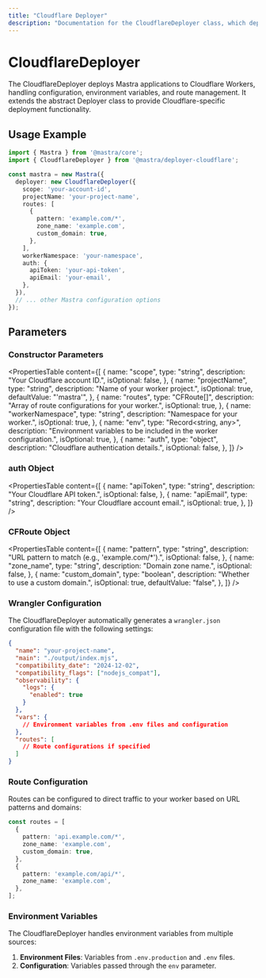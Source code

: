 ```yaml
---
title: "Cloudflare Deployer"
description: "Documentation for the CloudflareDeployer class, which deploys Mastra applications to Cloudflare Workers."
---
```


# CloudflareDeployer

The CloudflareDeployer deploys Mastra applications to Cloudflare Workers, handling configuration, environment variables, and route management. It extends the abstract Deployer class to provide Cloudflare-specific deployment functionality.

## Usage Example

```typescript
import { Mastra } from '@mastra/core';
import { CloudflareDeployer } from '@mastra/deployer-cloudflare';

const mastra = new Mastra({
  deployer: new CloudflareDeployer({
    scope: 'your-account-id',
    projectName: 'your-project-name',
    routes: [
      {
        pattern: 'example.com/*',
        zone_name: 'example.com',
        custom_domain: true,
      },
    ],
    workerNamespace: 'your-namespace',
    auth: {
      apiToken: 'your-api-token',
      apiEmail: 'your-email',
    },
  }),
  // ... other Mastra configuration options
});
```

## Parameters

### Constructor Parameters

<PropertiesTable
  content={[
    {
      name: "scope",
      type: "string",
      description: "Your Cloudflare account ID.",
      isOptional: false,
    },
    {
      name: "projectName",
      type: "string",
      description: "Name of your worker project.",
      isOptional: true,
      defaultValue: "'mastra'",
    },
    {
      name: "routes",
      type: "CFRoute[]",
      description: "Array of route configurations for your worker.",
      isOptional: true,
    },
    {
      name: "workerNamespace",
      type: "string",
      description: "Namespace for your worker.",
      isOptional: true,
    },
    {
      name: "env",
      type: "Record<string, any>",
      description: "Environment variables to be included in the worker configuration.",
      isOptional: true,
    },
    {
      name: "auth",
      type: "object",
      description: "Cloudflare authentication details.",
      isOptional: false,
    },
  ]}
/>

### auth Object

<PropertiesTable
  content={[
    {
      name: "apiToken",
      type: "string",
      description: "Your Cloudflare API token.",
      isOptional: false,
    },
    {
      name: "apiEmail",
      type: "string",
      description: "Your Cloudflare account email.",
      isOptional: true,
    },
  ]}
/>

### CFRoute Object

<PropertiesTable
  content={[
    {
      name: "pattern",
      type: "string",
      description: "URL pattern to match (e.g., 'example.com/*').",
      isOptional: false,
    },
    {
      name: "zone_name",
      type: "string",
      description: "Domain zone name.",
      isOptional: false,
    },
    {
      name: "custom_domain",
      type: "boolean",
      description: "Whether to use a custom domain.",
      isOptional: true,
      defaultValue: "false",
    },
  ]}
/>

### Wrangler Configuration

The CloudflareDeployer automatically generates a `wrangler.json` configuration file with the following settings:

```json
{
  "name": "your-project-name",
  "main": "./output/index.mjs",
  "compatibility_date": "2024-12-02",
  "compatibility_flags": ["nodejs_compat"],
  "observability": {
    "logs": {
      "enabled": true
    }
  },
  "vars": {
    // Environment variables from .env files and configuration
  },
  "routes": [
    // Route configurations if specified
  ]
}
```

### Route Configuration

Routes can be configured to direct traffic to your worker based on URL patterns and domains:

```typescript
const routes = [
  {
    pattern: 'api.example.com/*',
    zone_name: 'example.com',
    custom_domain: true,
  },
  {
    pattern: 'example.com/api/*',
    zone_name: 'example.com',
  },
];
```

### Environment Variables

The CloudflareDeployer handles environment variables from multiple sources:

1. **Environment Files**: Variables from `.env.production` and `.env` files.
2. **Configuration**: Variables passed through the `env` parameter.

